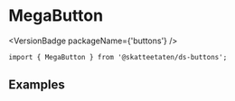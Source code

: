 
<Meta of={MegaButtonStories} />

# MegaButton

<VersionBadge packageName={'buttons'} />

<DocIntro
  name="MegaButton"
  url="https://www.skatteetaten.no/stilogtone/designsystemet/komponenter/megabutton/"
/>

<Primary />

```tsx
import { MegaButton } from '@skatteetaten/ds-buttons';
```

<Controls />

## Examples

<Canvas of={MegaButtonStories.Examples} />
